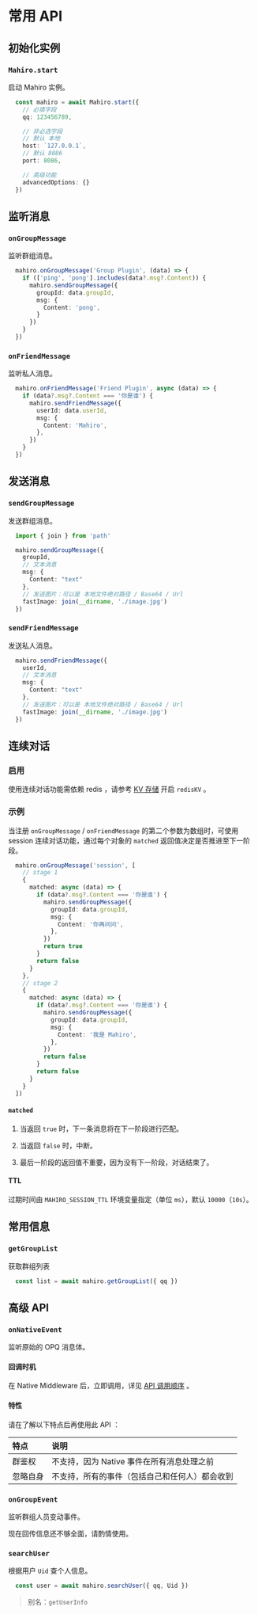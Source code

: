 
# 常用 API

## 初始化实例

### `Mahiro.start`

启动 Mahiro 实例。

```ts
  const mahiro = await Mahiro.start({
    // 必填字段
    qq: 123456789,

    // 非必选字段
    // 默认 本地
    host: `127.0.0.1`,
    // 默认 8086
    port: 8086,

    // 高级功能
    advancedOptions: {}
  })
```

## 监听消息

### `onGroupMessage`

监听群组消息。

```ts
  mahiro.onGroupMessage('Group Plugin', (data) => {
    if (['ping', 'pong'].includes(data?.msg?.Content)) {
      mahiro.sendGroupMessage({
        groupId: data.groupId,
        msg: {
          Content: 'pong',
        }
      })
    }
  })
```

### `onFriendMessage`

监听私人消息。

```ts
  mahiro.onFriendMessage('Friend Plugin', async (data) => {
    if (data?.msg?.Content === '你是谁') {
      mahiro.sendFriendMessage({
        userId: data.userId,
        msg: {
          Content: 'Mahiro',
        },
      })
    }
  })
```

## 发送消息

### `sendGroupMessage`

发送群组消息。

```ts
  import { join } from 'path'

  mahiro.sendGroupMessage({
    groupId,
    // 文本消息
    msg: {
      Content: "text"
    },
    // 发送图片：可以是 本地文件绝对路径 / Base64 / Url
    fastImage: join(__dirname, './image.jpg')
  })
```

### `sendFriendMessage`

发送私人消息。

```ts
  mahiro.sendFriendMessage({
    userId,
    // 文本消息
    msg: {
      Content: "text"
    },
    // 发送图片：可以是 本地文件绝对路径 / Base64 / Url
    fastImage: join(__dirname, './image.jpg')
  })
```

## 连续对话

### 启用

使用连续对话功能需依赖 redis ，请参考 [KV 存储](./kv#dbrediskv-redis) 开启 `redisKV` 。

### 示例

当注册 `onGroupMessage` / `onFriendMessage` 的第二个参数为数组时，可使用 session 连续对话功能，通过每个对象的 `matched` 返回值决定是否推进至下一阶段。

```ts
  mahiro.onGroupMessage('session', [
    // stage 1
    {
      matched: async (data) => {
        if (data?.msg?.Content === '你是谁') {
          mahiro.sendGroupMessage({
            groupId: data.groupId,
            msg: {
              Content: '你再问问',
            },
          })
          return true
        }
        return false
      }
    },
    // stage 2
    {
      matched: async (data) => {
        if (data?.msg?.Content === '你是谁') {
          mahiro.sendGroupMessage({
            groupId: data.groupId,
            msg: {
              Content: '我是 Mahiro',
            },
          })
          return false
        }
        return false
      }
    }
  ])
```

#### `matched`

1. 当返回 `true` 时，下一条消息将在下一阶段进行匹配。

2. 当返回 `false` 时，中断。

3. 最后一阶段的返回值不重要，因为没有下一阶段，对话结束了。

#### TTL

过期时间由 `MAHIRO_SESSION_TTL` 环境变量指定（单位 `ms`），默认 `10000`（`10s`）。

## 常用信息

### `getGroupList`

获取群组列表

```ts
  const list = await mahiro.getGroupList({ qq })
```

## 高级 API

### `onNativeEvent`

监听原始的 OPQ 消息体。

#### 回调时机

在 Native Middleware 后，立即调用，详见 [API 调用顺序](../lifecycle#api-调用顺序) 。

#### 特性

请在了解以下特点后再使用此 API ：

|特点|说明|
|:-|:-|
|群鉴权|不支持，因为 Native 事件在所有消息处理之前|
|忽略自身|不支持，所有的事件（包括自己和任何人）都会收到|

### `onGroupEvent`

监听群组人员变动事件。

<Callout type="warning">
  现在回传信息还不够全面，请酌情使用。
</Callout>

### `searchUser`

根据用户 `Uid` 查个人信息。

```ts
  const user = await mahiro.searchUser({ qq, Uid })
```

> 别名：`getUserInfo`
